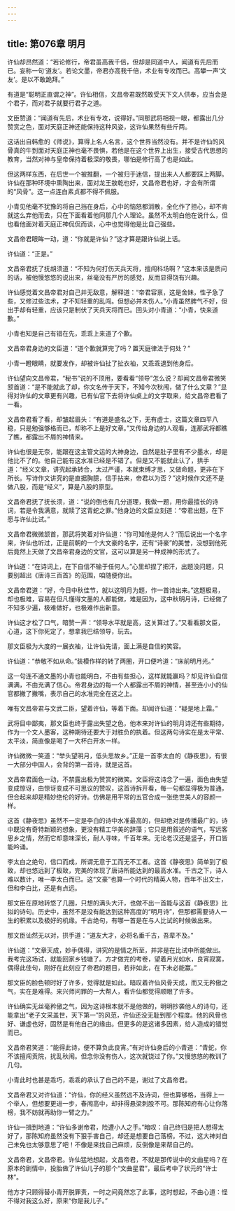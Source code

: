 ```yaml
---
---
---
```

title: 第076章 明月
---





许仙却昂然道：“若论修行，帝君虽高我千倍，但却是同道中人，闻道有先后而已。妄称一句‘道友’。若论文墨，帝君亦高我千倍，术业有专攻而已。高攀一声‘文友’。是以不敢跪拜。”

有道是“聪明正直谓之神”。许仙相信，文昌帝君既然敢受天下文人供奉，应当会是个君子，而对君子就要行君子之道。

文臣赞道：“闻道有先后，术业有专攻，说得好。”同那武将相视一眼，都露出几分赞赏之色，面对天庭正神还能保持这种风姿，这许仙果然有些斤两。

这话出自韩愈的《师说》，算得上名人名言，这个世界当然没有。并不是许仙的风骨真的牛到面对天庭正神也毫不畏惧，若他是在这个世界上出生，接受古代思想的教育，当然对神与皇帝保持着极深的敬畏，哪怕是修行高了也是如此。

但这两样东西，在后世一个被推翻，一个被归于迷信，提出来人人都要踩上两脚。许仙在那种环境中熏陶出来，面对龙王敖乾也好，文昌帝君也好，才会有所谓的“风骨”。这一点连白素贞都不得不佩服。

小青见他毫不犹豫的将自己挡在身后，心中的恼怒都消散，全化作了担心，却不肯就这么弃他而去，只在下面看着他同那几个人理论。虽然不太明白他在说什么，但也看他面对着天庭正神侃侃而谈，心中也觉得他是比自己强些。

文昌帝君眼眸一动，道：“你就是许仙？”这才算是跟许仙说上话。

许仙道：“正是。”

文昌帝君抚了抚胡须道：“不知为何打伤天兵天将，擅闯科场啊？”这本来该是质问的话，被他慢悠悠的说出来，丝毫没有严厉的感觉，反而显得饶有兴趣。

许仙感觉着文昌帝君对自己并无敌意，解释道：“帝君容禀，这是舍妹，性子急了些，又修过些法术，才不知轻重的乱闯。但想必并未伤人。”小青虽然脾气不好，但出手却有轻重，应该只是制伏了天兵天将而已。回头对小青道：“小青，快来道歉。”

小青也知是自己有错在先，乖乖上来道了个歉。

文昌帝君身边的文臣道：“道个歉就算完了吗？置天庭律法于何处？”

小青一瞪眼睛，就要发作，却被许仙扯了扯衣袖，又乖乖退到他身后。

许仙望向文昌帝君，“秘书”说的不顶用，要看看“领导”怎么说？却闻文昌帝君微笑颔首道：“是不能就此了却，你文名传于天下，不知今次秋闱，做了什么文章？”显得对许仙的文章更有兴趣，已有仙官下去将许仙桌上的文字取来，给文昌帝君看了一看。

文昌帝君看了看，却皱起眉头：“有道是盛名之下，无有虚士，这篇文章四平八稳，只是勉强够格而已，却称不上是好文章。”又传给身边的人观看，连那武将都瞧了瞧，都露出不屑的神情来。

许仙也很是无奈，能跟在这主管文运的大神身边，自然是肚子里有不少墨水，却是他比不了的。他自己能有这水准已经是不错了。但是又不能就此认了，拱手道：“经义文章，讲究起承转合，太过严谨，本就束缚才思，又做命题，更非在下所长。写诗作文讲究的是直据胸臆，信手拈来，帝君以为否？”这时候作文还不是做八股，而是“经义”，算是八股的原型。

文昌帝君抚了抚长须，道：“说的倒也有几分道理，我做一题，用你最擅长的诗词，若是令我满意，就赎了这青蛇之罪。”他身边的文臣立刻道：“帝君出题，在下愿与许仙比试。”

文昌帝君微微颔首，那武将笑着对许仙道：“你可知他是何人？”而后说出一个名字来，许仙也听过，正是前朝的一个大文豪的名字，还有“诗豪”的美誉，没想到他死后竟然上天做了文昌帝君身边的文官，这可以算是另一种成神的形式了。

许仙道：“在诗词上，在下自信不输于任何人。”心里却捏了把汗，出题没问题，只要别超出《唐诗三百首》的范围，咱随便你出。

文昌帝君道：“好，今日中秋佳节，就以这明月为题，作一首诗出来。”这题极易，却也极难，容易在但凡懂得文墨的人都能做，难是因为，这中秋明月诗，已经做了不知多少遍，极难做好，也极难作出新意。

许仙这才松了口气，暗赞一声：“领导水平就是高，这关算过了。”又看看那文臣，心道，这下你死定了，想拿我巴结领导，玩去。

那文臣极为大度的一展衣袖，让许仙先请，面上满是自信的笑容。

许仙道：“恭敬不如从命。”装模作样的转了两圈，开口便吟道：“床前明月光。”

这一句连不通文墨的小青也能明白，不由有些担心，这样就能赢吗？却见许仙自信满满，不由充满了信心。帝君身边的每一个人都露出不屑的神情，甚至连小小的仙官都撇了撇嘴，表示自己的水准完全在这之上。

唯有文昌帝君与文武二臣，望着许仙，等着下面。却闻许仙道：“疑是地上霜。”

武将目中鄙夷，那文臣也终于露出失望之色，他本来对许仙的明月诗还有些期待，作为一个文人墨客，这种期待还要大于对胜负的执着。但这两句诗实在是太平常、太平淡，简直像是喝了一大杯白开水一样。

许仙微微一笑道：“举头望明月，低头思故乡。”正是一首李太白的《静夜思》，有很一大部分中国人，会背的第一首诗，就是这首。

文昌帝君面色一动，不禁露出极为赞赏的微笑。文臣将这诗念了一遍，面色由失望变成惊讶，由惊讶变成不可思议的赞叹，这首诗拆开看，每一句都显得极为普通，但合起来却是精妙绝伦的好诗。仿佛是用平常的五官合成一张绝世美人的容颜一样。

这首《静夜思》虽然不一定是李白的诗中水准最高的，但却绝对是传播最广的，诗中既没有奇特新颖的想象，更没有精工华美的辞藻；它只是用叙述的语气，写远客思乡之情，然而它却意味深长，耐人寻味，千百年来。无论老汉还是竖子，开口皆能吟诵。

李太白之绝句，信口而成，所谓无意于工而无不工者。这首《静夜思》简单到了极致，却也悠远到了极致，完美的体现了唐诗所能达到的最高水准。千古之下，诗人难以数计，唯一李太白而已。这“文豪”也算一个时代的精英人物，百年不出文士，但和李白比，还是有点远。

那文臣在原地转悠了几圈，只想的满头大汗，也做不出一首能与这首《静夜思》比拟的诗句。历史中，虽然不是没有能达到这种高度的“明月诗”，但那都需要诗人一生的积累以及极好的机缘。千古绝句，有哪一首是在与人比试的时候做出来。

那文臣讪然无以对，拱手道：“道友大才，必将名垂千古，吾辈不及。”

许仙道：“文章天成，妙手偶得，讲究的是情之所至，并非是在比试中所能做出。我考完这场试，就能回家乡钱塘了。方才做完的考卷，望着月光如水，良宵寂寞，偶得此佳句，刚好在此刻应了帝君的题目，若非如此，在下未必能赢。”

那文臣的脸色顿时好了许多，觉得就是如此。暗叹着许仙风骨天成，而又无矜傲之气，实在是难得。来兴师问罪的一大帮人，看许仙都觉得顺眼了许多。

许仙确实无丝毫矜傲之气，因为这诗根本就不是他做的，明明抄袭他人的诗句，还能拿出“老子文采盖世，天下第一”的风范，许仙还没无耻到那个程度。他的风骨也好、谦虚也好，固然是有他自己的缘由。但更多的是这诸多因素，给人造成的错觉而已。

文昌帝君笑道：“能得此诗，便不算负此良宵。”有对许仙身后的小青道：“青蛇，你不该擅闯贡院，扰乱秋闱。但念你没有伤人，这次就饶过了你。”又慢悠悠的教训了几句。

小青此时也甚是乖巧，乖乖的承认了自己的不是，谢过了文昌帝君。

文昌帝君又对许仙道：“许仙，你的经义虽然远不及诗词，但也算够格，当得上一个举人，但想要更进一步，春闱高中，却非得悬梁刺股不可。那陈知府有心让你落榜，我不妨就再助你一臂之力。”

许仙一揖到地道：“许仙多谢帝君，险遭小人之手。”暗叹：自己终归是把人想得太好了，那陈知府虽然没有下狠手害自己，却还是想要自己落榜。不过，这大神对自己未免也太够意思了吧！不像是来找自己麻烦，反倒像是来帮自己的。

文昌帝君，文昌帝君。许仙猛地想起，文昌帝君，不就是那传说中的文曲星吗？在原本的剧情中，投胎做了许仙儿子的那个“文曲星君”，最后考中了状元的“许士林”。

他方才只顾得替小青开脱罪责，一时之间竟然忘了此事，这时想起，不由心道：怪不得对我这么好，原来“你是我儿子。”